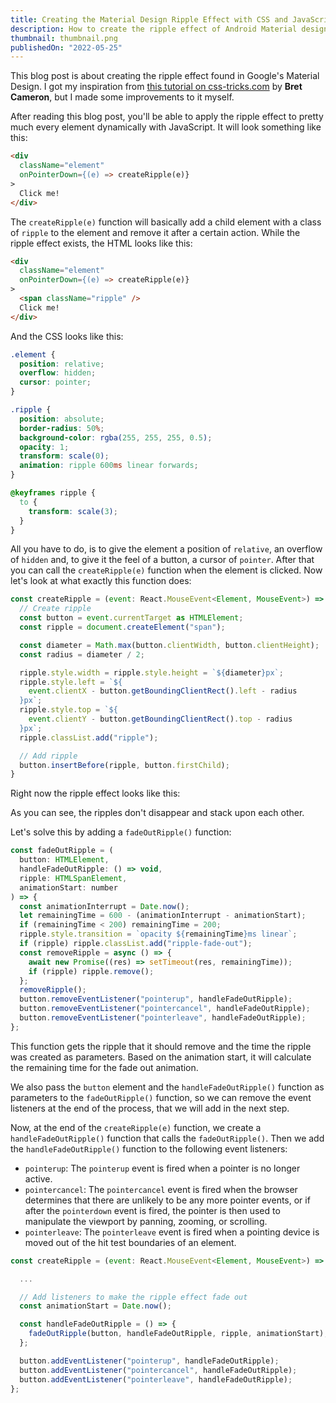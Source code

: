 ```yaml
---
title: Creating the Material Design Ripple Effect with CSS and JavaScript
description: How to create the ripple effect of Android Material design with CSS and JavaScript dynamically for any element.
thumbnail: thumbnail.png
publishedOn: "2022-05-25"
---
```



This blog post is about creating the ripple effect found in Google's Material Design. I got my inspiration from [this tutorial on css-tricks.com](https://css-tricks.com/how-to-recreate-the-ripple-effect-of-material-design-buttons/) by **Bret Cameron**, but I made some improvements to it myself.

After reading this blog post, you'll be able to apply the ripple effect to pretty much every element dynamically with JavaScript. It will look something like this:

```html
<div
  className="element"
  onPointerDown={(e) => createRipple(e)}
>
  Click me!
</div>
```

<RippleDemo />

The `createRipple(e)` function will basically add a child element with a class of `ripple` to the element and remove it after a certain action. While the ripple effect exists, the HTML looks like this:

```html
<div
  className="element"
  onPointerDown={(e) => createRipple(e)}
>
  <span className="ripple" />
  Click me!
</div>
```

And the CSS looks like this:

```css
.element {
  position: relative;
  overflow: hidden;
  cursor: pointer;
}

.ripple {
  position: absolute;
  border-radius: 50%;
  background-color: rgba(255, 255, 255, 0.5);
  opacity: 1;
  transform: scale(0);
  animation: ripple 600ms linear forwards;
}

@keyframes ripple {
  to {
    transform: scale(3);
  }
}
```

All you have to do, is to give the element a position of `relative`, an overflow of `hidden` and, to give it the feel of a button, a cursor of `pointer`. After that you can call the `createRipple(e)` function when the element is clicked. Now let's look at what exactly this function does:

```js
const createRipple = (event: React.MouseEvent<Element, MouseEvent>) => {
  // Create ripple
  const button = event.currentTarget as HTMLElement;
  const ripple = document.createElement("span");

  const diameter = Math.max(button.clientWidth, button.clientHeight);
  const radius = diameter / 2;

  ripple.style.width = ripple.style.height = `${diameter}px`;
  ripple.style.left = `${
    event.clientX - button.getBoundingClientRect().left - radius
  }px`;
  ripple.style.top = `${
    event.clientY - button.getBoundingClientRect().top - radius
  }px`;
  ripple.classList.add("ripple");

  // Add ripple
  button.insertBefore(ripple, button.firstChild);
}
```

Right now the ripple effect looks like this:

<RippleDemoWithoutFadeOut />

As you can see, the ripples don't disappear and stack upon each other.

Let's solve this by adding a `fadeOutRipple()` function:

```js
const fadeOutRipple = (
  button: HTMLElement,
  handleFadeOutRipple: () => void,
  ripple: HTMLSpanElement,
  animationStart: number
) => {
  const animationInterrupt = Date.now();
  let remainingTime = 600 - (animationInterrupt - animationStart);
  if (remainingTime < 200) remainingTime = 200;
  ripple.style.transition = `opacity ${remainingTime}ms linear`;
  if (ripple) ripple.classList.add("ripple-fade-out");
  const removeRipple = async () => {
    await new Promise((res) => setTimeout(res, remainingTime));
    if (ripple) ripple.remove();
  };
  removeRipple();
  button.removeEventListener("pointerup", handleFadeOutRipple);
  button.removeEventListener("pointercancel", handleFadeOutRipple);
  button.removeEventListener("pointerleave", handleFadeOutRipple);
};
```

This function gets the ripple that it should remove and the time the ripple was created as parameters. Based on the animation start, it will calculate the remaining time for the fade out animation.

We also pass the `button` element and the `handleFadeOutRipple()` function as parameters to the `fadeOutRipple()` function, so we can remove the event listeners at the end of the process, that we will add in the next step.

Now, at the end of the `createRipple(e)` function, we create a `handleFadeOutRipple()` function that calls the `fadeOutRipple()`. Then we add the `handleFadeOutRipple()` function to the following event listeners:

- `pointerup`: The `pointerup` event is fired when a pointer is no longer active.
- `pointercancel`: The `pointercancel` event is fired when the browser determines that there are unlikely to be any more pointer events, or if after the `pointerdown` event is fired, the pointer is then used to manipulate the viewport by panning, zooming, or scrolling.
- `pointerleave`: The `pointerleave` event is fired when a pointing device is moved out of the hit test boundaries of an element.

```js
const createRipple = (event: React.MouseEvent<Element, MouseEvent>) => {

  ...

  // Add listeners to make the ripple effect fade out
  const animationStart = Date.now();

  const handleFadeOutRipple = () => {
    fadeOutRipple(button, handleFadeOutRipple, ripple, animationStart);
  };

  button.addEventListener("pointerup", handleFadeOutRipple);
  button.addEventListener("pointercancel", handleFadeOutRipple);
  button.addEventListener("pointerleave", handleFadeOutRipple);
};
```
